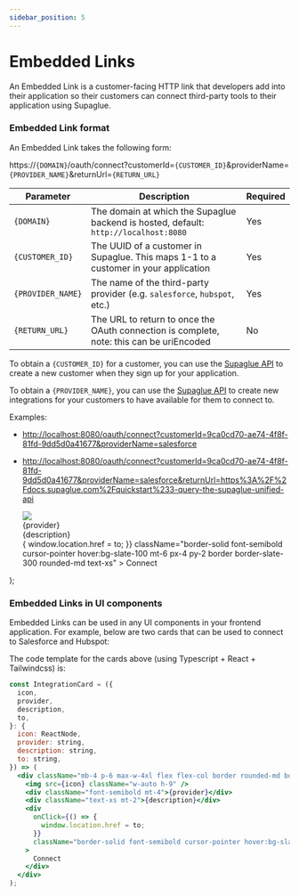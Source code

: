 ```yaml
---
sidebar_position: 5
---
```



# Embedded Links

An Embedded Link is a customer-facing HTTP link that developers add into their application so their customers can connect third-party tools to their application using Supaglue.

### Embedded Link format

An Embedded Link takes the following form:

https://`{DOMAIN}`/oauth/connect?customerId=`{CUSTOMER_ID}`&providerName=`{PROVIDER_NAME}`&returnUrl=`{RETURN_URL}`

| Parameter         | Description                                                                              | Required |
| ----------------- | ---------------------------------------------------------------------------------------- | -------- |
| `{DOMAIN}`        | The domain at which the Supaglue backend is hosted, default: `http://localhost:8080`     | Yes      |
| `{CUSTOMER_ID}`   | The UUID of a customer in Supaglue. This maps 1-1 to a customer in your application      | Yes      |
| `{PROVIDER_NAME}` | The name of the third-party provider (e.g. `salesforce`, `hubspot`, etc.)                | Yes      |
| `{RETURN_URL}`    | The URL to return to once the OAuth connection is complete, note: this can be uriEncoded | No       |

To obtain a `{CUSTOMER_ID}` for a customer, you can use the [Supaglue API](/api/crm) to create a new customer when they sign up for your application.

To obtain a `{PROVIDER_NAME}`, you can use the [Supaglue API](/api/crm) to create new integrations for your customers to have available for them to connect to.

Examples:

- [http://localhost:8080/oauth/connect?customerId=9ca0cd70-ae74-4f8f-81fd-9dd5d0a41677&providerName=salesforce](http://localhost:8080/oauth/connect?customerId=9ca0cd70-ae74-4f8f-81fd-9dd5d0a41677&providerName=salesforce)

- [http://localhost:8080/oauth/connect?customerId=9ca0cd70-ae74-4f8f-81fd-9dd5d0a41677&providerName=salesforce&returnUrl=https%3A%2F%2Fdocs.supaglue.com%2Fquickstart%233-query-the-supaglue-unified-api](http://localhost:8080/oauth/connect?customerId=9ca0cd70-ae74-4f8f-81fd-9dd5d0a41677&providerName=salesforce&returnUrl=https%3A%2F%2Fdocs.supaglue.com%2Fquickstart%233-query-the-supaglue-unified-api)

  <div className="mb-4 p-6 max-w-4xl flex flex-col border rounded-md border-slate-200 border-solid items-start">
    <img src={icon} style={{ width: 'auto', height: '36px' }} />
    <div className="font-semibold mt-4">{provider}</div>
    <div className="text-xs mt-2">{description}</div>
    <div
      onClick={() => {
        window.location.href = to;
      }}
      className="border-solid font-semibold cursor-pointer hover:bg-slate-100 mt-6 px-4 py-2 border border-slate-300 rounded-md text-xs"
    >
      Connect
    </div>
  </div>
);

### Embedded Links in UI components

Embedded Links can be used in any UI components in your frontend application. For example, below are two cards that can be used to connect to Salesforce and Hubspot:

<div className="grid grid-cols-2 gap-4">

<IntegrationCard
  icon="/img/salesforce.svg"
  provider="Salesforce"
  description="Sync your leads in and out of Salesforce"
  to="http://localhost:8080/oauth/connect?customerId=9ca0cd70-ae74-4f8f-81fd-9dd5d0a41677&providerName=salesforce&returnUrl=https%3A%2F%2Fdocs.supaglue.com%2Fquickstart%233-query-the-supaglue-unified-api"
/>

<IntegrationCard
  icon="/img/hubspot.svg"
  provider="Hubspot"
  description="Sync your leads in and out of Hubspot"
  to="http://localhost:8080/oauth/connect?customerId=ea3039fa-27de-4535-90d8-db2bab0c0252&providerName=hubspot&returnUrl=https%3A%2F%2Fdocs.supaglue.com%2Fquickstart%233-query-the-supaglue-unified-api"
/>
</div>

The code template for the cards above (using Typescript + React + Tailwindcss) is:

```jsx
const IntegrationCard = ({
  icon,
  provider,
  description,
  to,
}: {
  icon: ReactNode,
  provider: string,
  description: string,
  to: string,
}) => (
  <div className="mb-4 p-6 max-w-4xl flex flex-col border rounded-md border-slate-200 border-solid items-start">
    <img src={icon} className="w-auto h-9" />
    <div className="font-semibold mt-4">{provider}</div>
    <div className="text-xs mt-2">{description}</div>
    <div
      onClick={() => {
        window.location.href = to;
      }}
      className="border-solid font-semibold cursor-pointer hover:bg-slate-100 mt-6 px-4 py-2 border border-slate-300 rounded-md text-xs"
    >
      Connect
    </div>
  </div>
);
```
